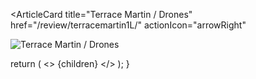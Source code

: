 <ArticleCard
  title="Terrace Martin / Drones"
  href="/review/terracemartin1L/"
  actionIcon="arrowRight"
>

![Terrace Martin / Drones](../../images/cd/terracemartin1L.jpg)

</ArticleCard>

  return (
    <>
      {children}
    </>
  );
}